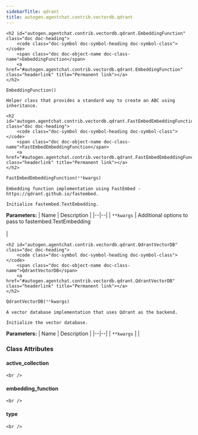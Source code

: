 ```yaml
---
sidebarTitle: qdrant
title: autogen.agentchat.contrib.vectordb.qdrant
---
```


    <h2 id="autogen.agentchat.contrib.vectordb.qdrant.EmbeddingFunction" class="doc doc-heading">
        <code class="doc-symbol doc-symbol-heading doc-symbol-class"></code>
        <span class="doc doc-object-name doc-class-name">EmbeddingFunction</span>
        <a href="#autogen.agentchat.contrib.vectordb.qdrant.EmbeddingFunction" class="headerlink" title="Permanent link"></a>
    </h2>

```python
EmbeddingFunction()
```

    Helper class that provides a standard way to create an ABC using
    inheritance.

    <h2 id="autogen.agentchat.contrib.vectordb.qdrant.FastEmbedEmbeddingFunction" class="doc doc-heading">
        <code class="doc-symbol doc-symbol-heading doc-symbol-class"></code>
        <span class="doc doc-object-name doc-class-name">FastEmbedEmbeddingFunction</span>
        <a href="#autogen.agentchat.contrib.vectordb.qdrant.FastEmbedEmbeddingFunction" class="headerlink" title="Permanent link"></a>
    </h2>

```python
FastEmbedEmbeddingFunction(**kwargs)
```

    Embedding function implementation using FastEmbed - https://qdrant.github.io/fastembed.
    
    Initialize fastembed.TextEmbedding.

<b>Parameters:</b>
| Name | Description |
|--|--|
| `**kwargs` | Additional options to pass to fastembed.TextEmbedding<br/><br/> |

    <h2 id="autogen.agentchat.contrib.vectordb.qdrant.QdrantVectorDB" class="doc doc-heading">
        <code class="doc-symbol doc-symbol-heading doc-symbol-class"></code>
        <span class="doc doc-object-name doc-class-name">QdrantVectorDB</span>
        <a href="#autogen.agentchat.contrib.vectordb.qdrant.QdrantVectorDB" class="headerlink" title="Permanent link"></a>
    </h2>

```python
QdrantVectorDB(**kwargs)
```

    A vector database implementation that uses Qdrant as the backend.
    
    Initialize the vector database.

<b>Parameters:</b>
| Name | Description |
|--|--|
| `**kwargs` |  |

### Class Attributes

<code class="doc-symbol doc-symbol-heading doc-symbol-attribute"></code>
#### active_collection
<a href="#autogen.agentchat.contrib.vectordb.qdrant.QdrantVectorDB.active_collection" class="headerlink" title="Permanent link"></a>

    <br />

<code class="doc-symbol doc-symbol-heading doc-symbol-attribute"></code>
#### embedding_function
<a href="#autogen.agentchat.contrib.vectordb.qdrant.QdrantVectorDB.embedding_function" class="headerlink" title="Permanent link"></a>

    <br />

<code class="doc-symbol doc-symbol-heading doc-symbol-attribute"></code>
#### type
<a href="#autogen.agentchat.contrib.vectordb.qdrant.QdrantVectorDB.type" class="headerlink" title="Permanent link"></a>

    <br />